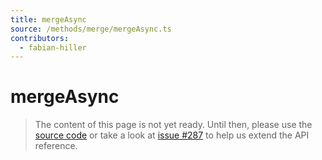 ```yaml
---
title: mergeAsync
source: /methods/merge/mergeAsync.ts
contributors:
  - fabian-hiller
---
```


# mergeAsync

> The content of this page is not yet ready. Until then, please use the [source code](https://github.com/fabian-hiller/valibot/blob/main/library/src/methods/merge/mergeAsync.ts) or take a look at [issue #287](https://github.com/fabian-hiller/valibot/issues/287) to help us extend the API reference.
